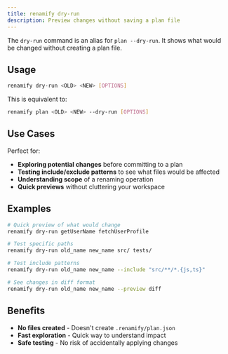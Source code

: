 ```yaml
---
title: renamify dry-run
description: Preview changes without saving a plan file
---
```


The `dry-run` command is an alias for `plan --dry-run`. It shows what would be changed without creating a plan file.

## Usage

```bash
renamify dry-run <OLD> <NEW> [OPTIONS]
```

This is equivalent to:
```bash
renamify plan <OLD> <NEW> --dry-run [OPTIONS]
```

## Use Cases

Perfect for:
- **Exploring potential changes** before committing to a plan
- **Testing include/exclude patterns** to see what files would be affected
- **Understanding scope** of a renaming operation
- **Quick previews** without cluttering your workspace

## Examples

```bash
# Quick preview of what would change
renamify dry-run getUserName fetchUserProfile

# Test specific paths
renamify dry-run old_name new_name src/ tests/

# Test include patterns
renamify dry-run old_name new_name --include "src/**/*.{js,ts}"

# See changes in diff format
renamify dry-run old_name new_name --preview diff
```

## Benefits

- **No files created** - Doesn't create `.renamify/plan.json`
- **Fast exploration** - Quick way to understand impact
- **Safe testing** - No risk of accidentally applying changes
